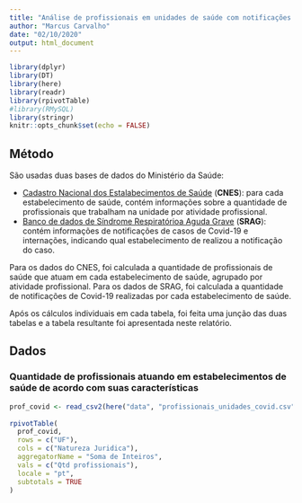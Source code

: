 ```yaml
---
title: "Análise de profissionais em unidades de saúde com notificações para a COVID-19"
author: "Marcus Carvalho"
date: "02/10/2020"
output: html_document
---
```


```r
library(dplyr)
library(DT)
library(here)
library(readr)
library(rpivotTable)
#library(RMySQL)
library(stringr)
knitr::opts_chunk$set(echo = FALSE)
```

## Método

São usadas duas bases de dados do Ministério da Saúde:

- [Cadastro Nacional dos Estalabecimentos de Saúde](http://cnes.datasus.gov.br/pages/downloads/arquivosBaseDados.jsp) (**CNES**): para cada estabelecimento de saúde, contém informações sobre a quantidade de profissionais que trabalham na unidade por atividade profissional.
- [Banco de dados de Síndrome Respiratórioa Aguda Grave](https://opendatasus.saude.gov.br/dataset/bd-srag-2020) (**SRAG**): contém informações de notificações de casos de Covid-19 e internações, indicando qual estabelecimento de realizou a notificação do caso.

Para os dados do CNES, foi calculada a quantidade de profissionais de saúde que atuam em cada estabelecimento de saúde, agrupado por atividade profissional.
Para os dados de SRAG, foi calculada a quantidade de notificações de Covid-19 realizadas por cada estabelecimento de saúde.

Após os cálculos individuais em cada tabela, foi feita uma junção das duas tabelas e a tabela resultante foi apresentada neste relatório.

## Dados 

### Quantidade de profissionais atuando em estabelecimentos de saúde de acordo com suas características

```r
prof_covid <- read_csv2(here("data", "profissionais_unidades_covid.csv"))
  
rpivotTable(
  prof_covid,
  rows = c("UF"),
  cols = c("Natureza Juridica"),
  aggregatorName = "Soma de Inteiros",
  vals = c("Qtd profissionais"),
  locale = "pt",
  subtotals = TRUE
)
```
